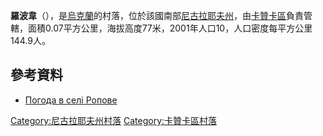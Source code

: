 {{coord|47|37|32|N|32|47|13|E|scale:100000|display=title}}

'''羅波韋'''（{{lang-uk|Ропове}}），是[[烏克蘭|烏克蘭]]的村落，位於該國南部[[尼古拉耶夫州|尼古拉耶夫州]]，由[[卡贊卡區|卡贊卡區]]負責管轄，面積0.07平方公里，海拔高度77米，2001年人口10，人口密度每平方公里144.9人。

==參考資料==
* [http://weather.in.ua/ua/nikolaevskaja/22750 Погода в селі Ропове] {{Wayback|url=http://weather.in.ua/ua/nikolaevskaja/22750 |date=20111221130328 }}

[[Category:尼古拉耶夫州村落|Category:尼古拉耶夫州村落]]
[[Category:卡贊卡區村落|Category:卡贊卡區村落]]


{{Mykolaiv-geo-stub}}